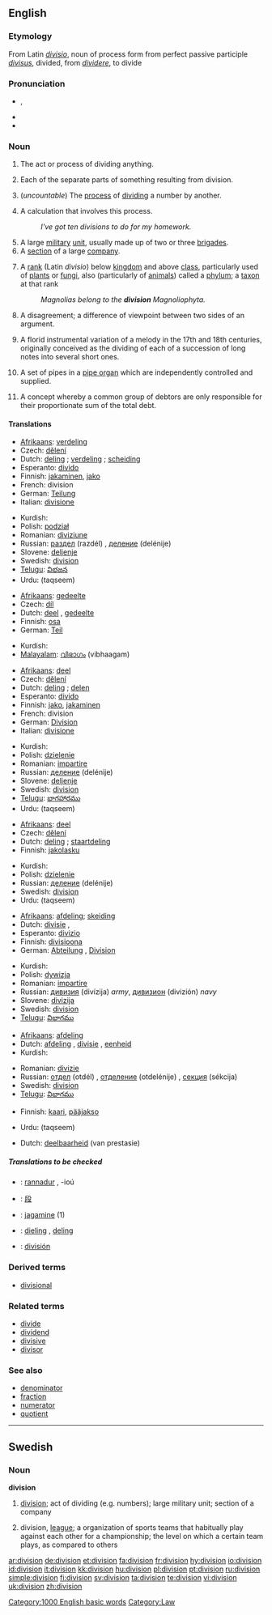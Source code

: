 {{see|división}}
==English==

===Etymology===
From Latin ''[[divisio]]'', noun of process form from perfect passive participle ''[[divisus]]'', divided, from ''[[dividere]]'', to divide

===Pronunciation===
*{{IPA|/dɪˈvɪʒən/}}, {{SAMPA|/dI"vIZ@n/}}
*{{audio|en-us-division.ogg|Audio (US)}}
*{{rhymes|ɪʒən}}

===Noun===
{{en-noun|s|-}}

# {{uncountable}} The act or process of dividing anything.
# Each of the separate parts of something resulting from division.
# {{arithmetic}} (''uncountable'') The [[process]] of [[divide|dividing]] a number by another.
# {{arithmetic}} A calculation that involves this process.
#:''I've got ten divisions to do for my homework.''
# A large [[military]] [[unit]], usually made up of two or three [[brigade]]s.
# A [[section]] of a large [[company]].
# {{context|biology|taxonomy}} A [[rank]] (Latin ''divisio'') below [[kingdom]] and above [[class]], particularly used of [[plant|plants]] or [[fungus|fungi]], also (particularly of [[animal]]s) called a [[phylum]]; a [[taxon]] at that rank
#:''Magnolias belong to the '''division''' Magnoliophyta.''
# A disagreement; a difference of viewpoint between two sides of an argument.
# {{music}} A florid instrumental variation of a melody in the 17th and 18th centuries, originally conceived as the dividing of each of a succession of long notes into several short ones.
# {{music}} A set of pipes in a [[pipe organ]] which are independently controlled and supplied.
# {{law}} A concept whereby a common group of debtors are only responsible for their proportionate sum of the total debt.

====Translations====
{{trans-top|act or process of dividing anything}}
*[[Afrikaans]]: [[verdeling]]
*Czech: [[dělení]] {{n}}
*Dutch: [[deling]] {{f}}; [[verdeling]] {{f}}; [[scheiding]] {{f}}
*Esperanto: [[divido]]
*Finnish: [[jakaminen]], [[jako]]
*French: division {{f}}
*German: [[Teilung]] {{f}}
*Italian: [[divisione]] {{f}}
{{trans-mid}}
*Kurdish: {{KUchar|[[دابه‌ش]]}}
*Polish: [[podział]] {{m}}
*Romanian: [[diviziune]] {{f}}
*Russian: [[раздел]] (razdél) {{m}}, [[деление]] (delénije) {{n}}
*Slovene: [[deljenje]] {{n}}
*Swedish: [[division#Swedish|division]] {{c}}
*[[Telugu]]: [[విభజన]]
*Urdu: {{ur-Arab|[[تقسیم]]}} (taqseem) {{f}}
{{trans-bottom}}

{{trans-top|each of the parts resulting from division}}
*[[Afrikaans]]: [[gedeelte]]
*Czech: [[díl]] {{m}}
*Dutch: [[deel]] {{n}}, [[gedeelte]] {{n}}
*Finnish: [[osa]]
*German: [[Teil]] {{m}}
{{trans-mid}}
*Kurdish: {{KUchar|[[به‌ش]]}}
*[[Malayalam]]: [[വിഭാഗം]] (vibhaagam)
{{trans-bottom}}

{{trans-top|arithmetic: process of dividing a number by another}}
*[[Afrikaans]]: [[deel]]
*Czech: [[dělení]] {{n}}
*Dutch: [[deling]] {{f}}; [[delen]] {{n}}
*Esperanto: [[divido]]
*Finnish: [[jako]], [[jakaminen]]
*French: division {{f}}
*German: [[Division]] {{f}}
*Italian: [[divisione]] {{f}}
{{trans-mid}}
*Kurdish: {{KUchar|[[دابه‌ش]]}}
*Polish: [[dzielenie]] {{n}}
*Romanian: [[impartire]] {{f}}
*Russian: [[деление]] (delénije) {{n}}
*Slovene: [[deljenje]] {{n}}
*Swedish: [[division#Swedish|division]] {{c}}
*[[Telugu]]: [[భాగహారము]]
*Urdu: {{ur-Arab|[[تقسیم]]}} (taqseem) {{f}}
{{trans-bottom}}

{{trans-top|arithmetic: calculation involving this process}}
*[[Afrikaans]]: [[deel]]
*Czech: [[dělení]] {{n}}
*Dutch: [[deling]] {{f}}; [[staartdeling]] {{f}}
*Finnish: [[jakolasku]]
{{trans-mid}}
*Kurdish: {{KUchar|[[دابه‌ش]]}}
*Polish: [[dzielenie]] {{n}}
*Russian: [[деление]] (delénije) {{n}}
*Swedish: [[division#Swedish|division]] {{c}}
*Urdu: {{ur-Arab|[[تقسیم]]}} (taqseem) {{f}}
{{trans-bottom}}

{{trans-top|large military unit}}
*[[Afrikaans]]: [[afdeling]]; [[skeiding]]
*Dutch: [[divisie]] {{f}},
*Esperanto: [[divizio]]
*Finnish: [[divisioona]]
*German: [[Abteilung]] {{f}}, [[Division]] {{f}}
{{trans-mid}}
*Kurdish: {{KUchar|[[فرقه‌]]}}
*Polish: [[dywizja]] {{f}}
*Romanian: [[impartire]] {{f}}
*Russian: [[дивизия]] (divízija) {{f}} ''army'', [[дивизион]] (divizión) {{m}} ''navy''
*Slovene: [[divizija]] {{f}}
*Swedish: [[division#Swedish|division]] {{c}}
*[[Telugu]]: [[విభాగము]]
{{trans-bottom}}

{{trans-top|section of a large company}}
*[[Afrikaans]]: [[afdeling]]
*Dutch: [[afdeling]] {{f}}, [[divisie]] {{f}}, [[eenheid]] {{f}}
*Kurdish: {{KUchar|[[به‌ش]]}}
{{trans-mid}}
*Romanian: [[divizie]] {{f}}
*Russian: [[отдел]] (otdél) {{m}}, [[отделение]] (otdelénije) {{n}}, [[секция]] (sékcija) {{f}}
*Swedish: [[division#Swedish|division]] {{c}}
*[[Telugu]]: [[విభాగము]]
{{trans-bottom}}

{{trans-top|biology: taxonomic classification of plants}}
*Finnish: [[kaari]], [[pääjakso]]
{{trans-mid}}
*Urdu: {{ur-Arab|[[تقسیم]]}} (taqseem) {{f}}
{{trans-bottom}}

{{trans-top|disagreement; a difference of viewpoint}}
{{trans-mid}}
{{trans-bottom}}

{{trans-top|law: concept of separate responsibility}}
*Dutch: [[deelbaarheid]] (van prestasie) {{f}}
{{trans-mid}}
{{trans-bottom}}

=====Translations to be checked=====
{{checktrans}}
*{{ttbc|Breton}}: [[rannadur]] {{m}}, -ioú {{p}}
*{{ttbc|CJKV Characters}}: [[段]]
*{{ttbc|Estonian}}: [[jagamine]] (1)
*{{ttbc|Frisian}}: [[dieling]] {{f}}, [[deling]] {{f}}
*{{ttbc|Spanish}}: [[división]] {{f}}

===Derived terms===
*[[divisional]]

===Related terms===
*[[divide]]
*[[dividend]]
*[[divisive]]
*[[divisor]]

===See also===
*[[denominator]]
*[[fraction]]
*[[numerator]]
*[[quotient]]

[[Category:1000 English basic words]]
[[Category:Law]]

----

==Swedish==

===Noun===
{{sv-noun-reg-r-c|2=divisione}}
'''division''' {{c}}

# [[division#English|division]]; act of dividing (e.g. numbers); large military unit; section of a company
# {{sports}} division, [[league]]; a organization of sports teams that habitually play against each other for a championship; the level on which a certain team plays, as compared to others

[[ar:division]]
[[de:division]]
[[et:division]]
[[fa:division]]
[[fr:division]]
[[hy:division]]
[[io:division]]
[[id:division]]
[[it:division]]
[[kk:division]]
[[hu:division]]
[[pl:division]]
[[pt:division]]
[[ru:division]]
[[simple:division]]
[[fi:division]]
[[sv:division]]
[[ta:division]]
[[te:division]]
[[vi:division]]
[[uk:division]]
[[zh:division]]